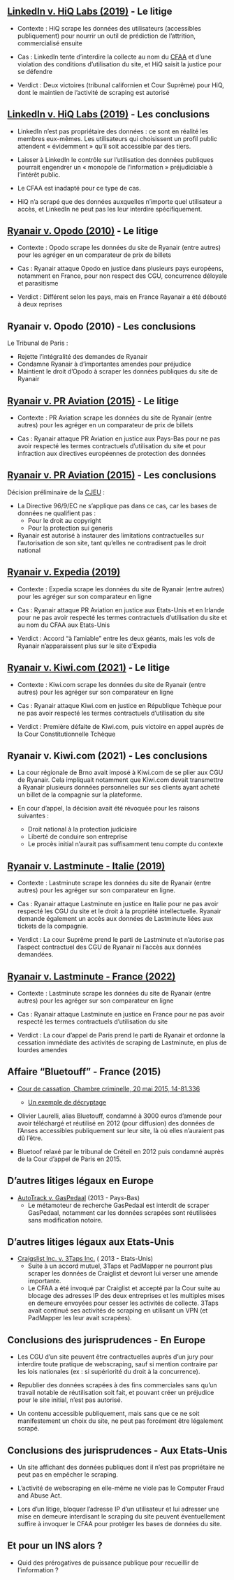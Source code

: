 ## [LinkedIn v. HiQ Labs (2019)](https://www.silicon.fr/linkedin-cour-supreme-americaine-linkedin-410279.html) - Le litige

- Contexte : HiQ scrape les données des utilisateurs (accessibles publiquement) pour nourrir un outil de prédiction de l'attrition, commercialisé ensuite

- Cas : LinkedIn tente d'interdire la collecte au nom du [CFAA](https://www.nacdl.org/Landing/ComputerFraudandAbuseAct) et d'une violation des conditions d'utilisation du site, et HiQ saisit la justice pour se défendre

- Verdict : Deux victoires (tribunal californien et Cour Suprême) pour HiQ, dont le maintien de l'activité de scraping est autorisé


## [LinkedIn v. HiQ Labs (2019)](https://www.csoonline.com/article/3662039/hiq-v-linkedin-court-ruling-will-have-a-material-effect-on-privacy.html) - Les conclusions

- LinkedIn n'est pas propriétaire des données : ce sont en réalité les membres eux-mêmes. Les utilisateurs qui choisissent un profil public attendent « évidemment » qu’il soit accessible par des tiers.

- Laisser à LinkedIn le contrôle sur l’utilisation des données publiques pourrait engendrer un « monopole de l’information » préjudiciable à l’intérêt public.

- Le CFAA est inadapté pour ce type de cas.

- HiQ n'a scrapé que des données auxquelles n'importe quel utilisateur a accès, et LinkedIn ne peut pas les leur interdire spécifiquement.


## [Ryanair v. Opodo (2010)](https://www.legalis.net/jurisprudences/tribunal-de-grande-instance-de-paris-3eme-chambre-2eme-section-jugement-du-09-avril-2010/) - Le litige

- Contexte : Opodo scrape les données du site de Ryanair (entre autres) pour les agréger en un comparateur de prix de billets

- Cas : Ryanair attaque Opodo en justice dans plusieurs pays européens, notamment en France, pour non respect des CGU, concurrence déloyale et parasitisme

- Verdict : Différent selon les pays, mais en France Rayanair a été débouté à deux reprises


## Ryanair v. Opodo (2010) - Les conclusions

Le Tribunal de Paris :

- Rejette l'intégralité des demandes de Ryanair
- Condamne Ryanair à d'importantes amendes pour préjudice
- Maintient le droit d'Opodo à scraper les données publiques du site de Ryanair


## [Ryanair v. PR Aviation (2015)](https://prezi.com/po5tmteybziv/ryanair-ltd-v-pr-aviation-bv/) - Le litige

- Contexte : PR Aviation scrape les données du site de Ryanair (entre autres) pour les agréger en un comparateur de prix de billets

- Cas : Ryanair attaque PR Aviation en justice aux Pays-Bas pour ne pas avoir respecté les termes contractuels d'utilisation du site et pour infraction aux directives européennes de protection des données


## [Ryanair v. PR Aviation (2015)](https://eur-lex.europa.eu/legal-content/EN/TXT/?uri=CELEX%3A62014CJ0030) - Les conclusions

Décision préliminaire de la [CJEU](https://european-union.europa.eu/institutions-law-budget/institutions-and-bodies/institutions-and-bodies-profiles/court-justice-european-union-cjeu_en) :

- La Directive 96/9/EC ne s'applique pas dans ce cas, car les bases de données ne qualifient pas :
    - Pour le droit au copyright
    - Pour la protection sui generis
- Ryanair est autorisé à instaurer des limitations contractuelles sur l'autorisation de son site, tant qu'elles ne contradisent pas le droit national


## [Ryanair v. Expedia (2019)](https://skift.com/2019/09/24/ryanair-and-expedia-settle-screen-scraping-lawsuits-on-2-continents/)

- Contexte : Expedia scrape les données du site de Ryanair (entre autres) pour les agréger sur son comparateur en ligne

- Cas : Ryanair attaque PR Aviation en justice aux Etats-Unis et en Irlande pour ne pas avoir respecté les termes contractuels d'utilisation du site et au nom du CFAA aux Etats-Unis

- Verdict : Accord "à l'amiable" entre les deux géants, mais les vols de Ryanair n'apparaissent plus sur le site d'Expedia


## [Ryanair v. Kiwi.com (2021)](https://www.expats.cz/czech-news/article/czech-ticket-seller-kiwi-com-wins-dispute-with-ryanair-over-handling-of-passenger-data) - Le litige

- Contexte : Kiwi.com scrape les données du site de Ryanair (entre autres) pour les agréger sur son comparateur en ligne

- Cas : Ryanair attaque Kiwi.com en justice en République Tchèque pour ne pas avoir respecté les termes contractuels d'utilisation du site

- Verdict : Première défaite de Kiwi.com, puis victoire en appel auprès de la Cour Constitutionnelle Tchèque


## Ryanair v. Kiwi.com (2021) - Les conclusions

- La cour régionale de Brno avait imposé à Kiwi.com de se plier aux CGU de Ryanair. Cela impliquait notamment que Kiwi.com devait transmettre à Ryanair plusieurs données personnelles sur ses clients ayant acheté un billet de la compagnie sur la plateforme.

- En cour d'appel, la décision avait été révoquée pour les raisons suivantes :
    - Droit national à la protection judiciaire
    - Liberté de conduire son entreprise
    - Le procès initial n'aurait pas suffisamment tenu compte du contexte


## [Ryanair v. Lastminute - Italie (2019)](https://www.travelmole.com/news/italian-supreme-court-rules-against-ryanair-in-favour-of-lastminute-com-owner/)

- Contexte : Lastminute scrape les données du site de Ryanair (entre autres) pour les agréger sur son comparateur en ligne.

- Cas : Ryanair attaque Lastminute en justice en Italie pour ne pas avoir respecté les CGU du site et le droit à la propriété intellectuelle. Ryanair demande également un accès aux données de Lastminute liées aux tickets de la compagnie.

- Verdict : La cour Suprême prend le parti de Lastminute et n'autorise pas l'aspect contractuel des CGU de Ryanair ni l'accès aux données demandées.


## [Ryanair v. Lastminute - France (2022)](https://www.tourmag.com/Ryanair-la-justice-interdit-a-Lastminute-de-vendre-les-billets-de-la-compagnie-_a114106.html)

- Contexte : Lastminute scrape les données du site de Ryanair (entre autres) pour les agréger sur son comparateur en ligne

- Cas : Ryanair attaque Lastminute en justice en France pour ne pas avoir respecté les termes contractuels d'utilisation du site

- Verdict : La cour d'appel de Paris prend le parti de Ryanair et ordonne la cessation immédiate des activités de scraping de Lastminute, en plus de lourdes amendes


## Affaire "Bluetouff" - France (2015)

- [Cour de cassation, Chambre criminelle, 20 mai 2015, 14-81.336](https://www.legifrance.gouv.fr/juri/id/JURITEXT000030635061/)
    - [Un exemple de décryptage](https://www.securitecloud.com/juridique/laffaire-bluetouff-decryptee-par-un-expert-judiciaire/)

- Olivier Laurelli, alias Bluetouff, condamné à 3000 euros d'amende pour avoir téléchargé et réutilisé en 2012 (pour diffusion) des données de l'Anses accessibles publiquement sur leur site, là où elles n'auraient pas dû l'être.

- Bluetoof relaxé par le tribunal de Créteil en 2012 puis condamné auprès de la Cour d'appel de Paris en 2015.


## D'autres litiges légaux en Europe

- [AutoTrack v. GasPedaal](https://curia.europa.eu/juris/document/document.jsf?docid=145914&doclang=FR) (2013 - Pays-Bas)
    - Le métamoteur de recherche GasPedaal est interdit de scraper GasPedaal, notamment car les données scrapées sont réutilisées sans modification notoire.


## D'autres litiges légaux aux Etats-Unis

- [Craigslist Inc. v. 3Taps Inc.](https://en.wikipedia.org/wiki/Craigslist_Inc._v._3Taps_Inc.) ( 2013 - Etats-Unis)
    - Suite à un accord mutuel, 3Taps et PadMapper ne pourront plus scraper les données de Craiglist et devront lui verser une amende importante.
    - Le CFAA a été invoqué par Craiglist et accepté par la Cour suite au blocage des adresses IP des deux entreprises et les multiples mises en demeure envoyées pour cesser les activités de collecte. 3Taps avait continué ses activités de scraping en utilisant un VPN (et PadMapper les leur avait scrapées).


## Conclusions des jurisprudences - En Europe

- Les CGU d'un site peuvent être contractuelles auprès d'un jury pour interdire toute pratique de webscraping, sauf si mention contraire par les lois nationales (ex : si supériorité du droit à la concurrence).

- Republier des données scrapées à des fins commerciales sans qu'un travail notable de réutilisation soit fait, et pouvant créer un préjudice pour le site initial, n'est pas autorisé.

- Un contenu accessible publiquement, mais sans que ce ne soit manifestement un choix du site, ne peut pas forcément être légalement scrapé.


## Conclusions des jurisprudences - Aux Etats-Unis

- Un site affichant des données publiques dont il n'est pas propriétaire ne peut pas en empêcher le scraping.

- L'activité de webscraping en elle-même ne viole pas le Computer Fraud and Abuse Act.

- Lors d'un litige, bloquer l'adresse IP d'un utilisateur et lui adresser une mise en demeure interdisant le scraping du site peuvent éventuellement suffire à invoquer le CFAA pour protéger les bases de données du site.


## Et pour un INS alors ?

- Quid des prérogatives de puissance publique pour recueillir de l'information ?